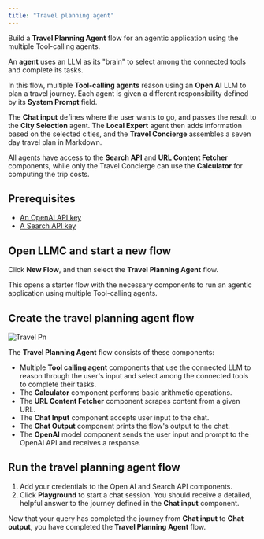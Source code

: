 ```yaml
---
title: "Travel planning agent"
---
```


Build a **Travel Planning Agent** flow for an agentic application using the multiple Tool-calling agents.

An **agent** uses an LLM as its "brain" to select among the connected tools and complete its tasks.

In this flow, multiple **Tool-calling agents** reason using an **Open AI** LLM to plan a travel journey. Each agent is given a different responsibility defined by its **System Prompt** field.

The **Chat input** defines where the user wants to go, and passes the result to the **City Selection** agent. The **Local Expert** agent then adds information based on the selected cities, and the **Travel Concierge** assembles a seven day travel plan in Markdown.

All agents have access to the **Search API** and **URL Content Fetcher** components, while only the Travel Concierge can use the **Calculator** for computing the trip costs.

## **Prerequisites**[**​**](https://docs.langflow.org/travel-planning-agent#prerequisites)

- [An OpenAI API key](https://platform.openai.com/)
- [A Search API key](https://www.searchapi.io/)

## **Open LLMC and start a new flow**[**​**](https://docs.langflow.org/travel-planning-agent#open-langflow-and-start-a-new-flow)

Click **New Flow**, and then select the **Travel Planning Agent** flow.

This opens a starter flow with the necessary components to run an agentic application using multiple Tool-calling agents.

## **Create the travel planning agent flow**

![Travel Pn](/images/travel.png)

The **Travel Planning Agent** flow consists of these components:

- Multiple **Tool calling agent** components that use the connected LLM to reason through the user's input and select among the connected tools to complete their tasks.
- The **Calculator** component performs basic arithmetic operations.
- The **URL Content Fetcher** component scrapes content from a given URL.
- The **Chat Input** component accepts user input to the chat.
- The **Chat Output** component prints the flow's output to the chat.
- The **OpenAI** model component sends the user input and prompt to the OpenAI API and receives a response.

## **Run the travel planning agent flow**[**​**](https://docs.langflow.org/travel-planning-agent#run-the-travel-planning-agent-flow)

1. Add your credentials to the Open AI and Search API components.
2. Click **Playground** to start a chat session. You should receive a detailed, helpful answer to the journey defined in the **Chat input** component.

Now that your query has completed the journey from **Chat input** to **Chat output**, you have completed the **Travel Planning Agent** flow.